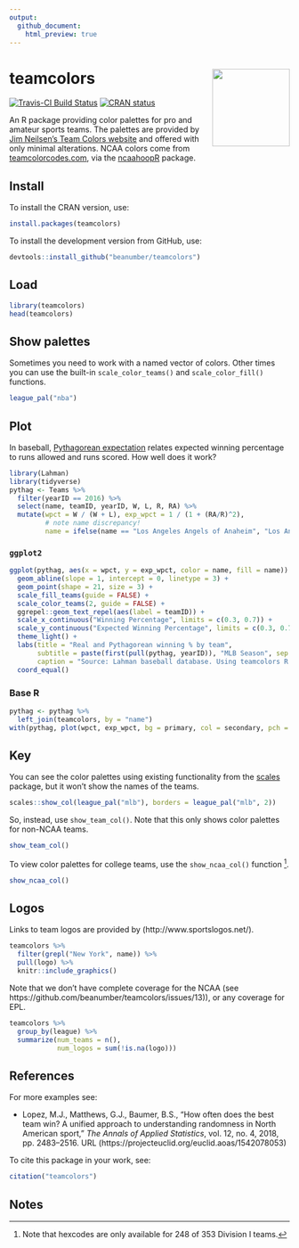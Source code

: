 ```yaml
---
output:
  github_document:
    html_preview: true
---
```

# teamcolors <img src='man/figures/logo.png' align="right" height="139" />

<!-- badges: start -->
[![Travis-CI Build Status](https://travis-ci.org/beanumber/teamcolors.svg?branch=master)](https://travis-ci.org/beanumber/teamcolors)
[![CRAN status](https://www.r-pkg.org/badges/version/teamcolors)](https://cran.r-project.org/package=teamcolors)
<!-- badges: end -->


An R package providing color palettes for pro and amateur sports teams. The palettes are provided by [Jim Neilsen's Team Colors website](http://jim-nielsen.com/teamcolors/) and offered with only minimal alterations. NCAA colors come from [teamcolorcodes.com](https://teamcolorcodes.com/), via the [ncaahoopR](https://github.com/lbenz730/ncaahoopR) package.

## Install

To install the CRAN version, use:

```r
install.packages(teamcolors)
```

To install the development version from GitHub, use:

```r
devtools::install_github("beanumber/teamcolors")
```

## Load

```r
library(teamcolors)
head(teamcolors)
```

## Show palettes

Sometimes you need to work with a named vector of colors. Other times you can use the built-in `scale_color_teams()` and `scale_color_fill()` functions. 

```r
league_pal("nba")
```

## Plot

In baseball, [Pythagorean expectation](https://en.wikipedia.org/wiki/Pythagorean_expectation) relates expected winning percentage to runs allowed and runs scored. How well does it work? 

```r
library(Lahman)
library(tidyverse)
pythag <- Teams %>%
  filter(yearID == 2016) %>%
  select(name, teamID, yearID, W, L, R, RA) %>%
  mutate(wpct = W / (W + L), exp_wpct = 1 / (1 + (RA/R)^2),
         # note name discrepancy!
         name = ifelse(name == "Los Angeles Angels of Anaheim", "Los Angeles Angels", name))
```

### `ggplot2`

```r
ggplot(pythag, aes(x = wpct, y = exp_wpct, color = name, fill = name)) + 
  geom_abline(slope = 1, intercept = 0, linetype = 3) + 
  geom_point(shape = 21, size = 3) + 
  scale_fill_teams(guide = FALSE) + 
  scale_color_teams(2, guide = FALSE) + 
  ggrepel::geom_text_repel(aes(label = teamID)) + 
  scale_x_continuous("Winning Percentage", limits = c(0.3, 0.7)) + 
  scale_y_continuous("Expected Winning Percentage", limits = c(0.3, 0.7)) + 
  theme_light() +
  labs(title = "Real and Pythagorean winning % by team",
       subtitle = paste(first(pull(pythag, yearID)), "MLB Season", sep = " "),
       caption = "Source: Lahman baseball database. Using teamcolors R pkg") +
  coord_equal()
```

### Base R

```r
pythag <- pythag %>%
  left_join(teamcolors, by = "name")
with(pythag, plot(wpct, exp_wpct, bg = primary, col = secondary, pch = 21, cex = 3))
```


## Key

You can see the color palettes using existing functionality from the [scales](https://github.com/r-lib/scales) package, but it won't show the names of the teams. 

```r
scales::show_col(league_pal("mlb"), borders = league_pal("mlb", 2))
```

So, instead, use `show_team_col()`. Note that this only shows color palettes for non-NCAA teams.

```r
show_team_col()
```


To view color palettes for college teams, use the `show_ncaa_col()` function [^ncaa]. 

[^ncaa]: Note that hexcodes are only available for 248 of 353 Division I teams.

```r
show_ncaa_col()
```


## Logos

Links to team logos are provided by (http://www.sportslogos.net/).

```r
teamcolors %>%
  filter(grepl("New York", name)) %>% 
  pull(logo) %>%
  knitr::include_graphics()
```

Note that we don't have complete coverage for the NCAA (see https://github.com/beanumber/teamcolors/issues/13)), or any coverage for EPL.

```r
teamcolors %>%
  group_by(league) %>%
  summarize(num_teams = n(), 
            num_logos = sum(!is.na(logo)))
```

## References

For more examples see: 

- Lopez, M.J., Matthews, G.J., Baumer, B.S., "How often does the best team win? A unified approach to understanding randomness in North American sport," *The Annals of Applied Statistics*, vol. 12, no. 4, 2018, pp. 2483--2516. URL (https://projecteuclid.org/euclid.aoas/1542078053)

To cite this package in your work, see:

```r
citation("teamcolors")
```

## Notes